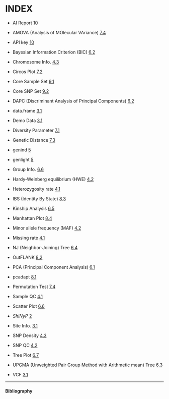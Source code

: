 # INDEX {#sec-index}

-   AI Report [10](https://teddyenn.github.io/ShiNyP-guide/sec-ai-report.html#sec-ai-report)

-   AMOVA (Analysis of MOlecular VAriance) [7.4](https://teddyenn.github.io/ShiNyP-guide/sec-genetic-diversity.html#amova-analysis-of-molecular-variance)

-   API key [10](https://teddyenn.github.io/ShiNyP-guide/sec-ai-report.html#step-2-ai-driven-report)

-   Bayesian Information Criterion (BIC) [6.2](https://teddyenn.github.io/ShiNyP-guide/sec-population-structure.html#step-2-dapc-analysis)

-   Chromosome Info. [4.3](https://teddyenn.github.io/ShiNyP-guide/sec-data-qc.html#snp-density)

-   Circos Plot [7.2](https://teddyenn.github.io/ShiNyP-guide/sec-genetic-diversity.html#circos-plot)

-   Core Sample Set [9.1](https://teddyenn.github.io/ShiNyP-guide/sec-core-collection.html#core-sample-set)

-   Core SNP Set [9.2](https://teddyenn.github.io/ShiNyP-guide/sec-core-collection.html#core-snp-set)

-   DAPC (Discriminant Analysis of Principal Components) [6.2](https://teddyenn.github.io/ShiNyP-guide/sec-population-structure.html#dapc-discriminant-analysis-of-principal-components)

-   data.frame [3.1](https://teddyenn.github.io/ShiNyP-guide/sec-data-input.html#step-2-transform-to-data.frame)

-   Demo Data [3.1](https://teddyenn.github.io/ShiNyP-guide/sec-data-input.html#step-1-input-your-vcf-file)

-   Diversity Parameter [7.1](https://teddyenn.github.io/ShiNyP-guide/sec-genetic-diversity.html#diversity-parameter)

-   Genetic Distance [7.3](https://teddyenn.github.io/ShiNyP-guide/sec-genetic-diversity.html#genetic-distance)

-   genind [5](https://teddyenn.github.io/ShiNyP-guide/sec-data-conversion.html#step-1-transform-data.frame-to-genind)

-   genlight [5](https://teddyenn.github.io/ShiNyP-guide/sec-data-conversion.html#step-2-transform-genind-to-genlight)

-   Group Info. [6.6](https://teddyenn.github.io/ShiNyP-guide/sec-population-structure.html#scatter-plot-plus)

-   Hardy-Weinberg equilibrium (HWE) [4.2](https://teddyenn.github.io/ShiNyP-guide/sec-data-qc.html#snp-qc)

-   Heterozygosity rate [4.1](https://teddyenn.github.io/ShiNyP-guide/sec-data-qc.html#sample-qc)

-   IBS (Identity By State) [8.3](https://teddyenn.github.io/ShiNyP-guide/sec-selection-sweep.html#ibs-identity-by-state)

-   Kinship Analysis [6.5](https://teddyenn.github.io/ShiNyP-guide/sec-population-structure.html#kinship-analysis)

-   Manhattan Plot [8.4](https://teddyenn.github.io/ShiNyP-guide/sec-selection-sweep.html#manhattan-plot-plus)

-   Minor allele frequency (MAF) [4.2](https://teddyenn.github.io/ShiNyP-guide/sec-data-qc.html#snp-qc)

-   Missing rate [4.1](https://teddyenn.github.io/ShiNyP-guide/sec-data-qc.html#sample-qc)

-   NJ (Neighbor-Joining) Tree [6.4](https://teddyenn.github.io/ShiNyP-guide/sec-population-structure.html#nj-neighbor-joining-tree)

-   OutFLANK [8.2](https://teddyenn.github.io/ShiNyP-guide/sec-selection-sweep.html#outflank)

-   PCA (Principal Component Analysis) [6.1](https://teddyenn.github.io/ShiNyP-guide/sec-population-structure.html#pca-principal-component-analysis)

-   pcadapt [8.1](https://teddyenn.github.io/ShiNyP-guide/sec-selection-sweep.html#pcadapt)

-   Permutation Test [7.4](https://teddyenn.github.io/ShiNyP-guide/sec-genetic-diversity.html#step-2-run-permutation-test)

-   Sample QC [4.1](https://teddyenn.github.io/ShiNyP-guide/sec-data-qc.html#sample-qc)

-   Scatter Plot [6.6](https://teddyenn.github.io/ShiNyP-guide/sec-data-qc.html#sample-qc)

-   *ShiNyP* [2](https://teddyenn.github.io/ShiNyP-guide/sec-shinyp.html#sec-shinyp)

-   Site Info. [3.1](https://teddyenn.github.io/ShiNyP-guide/sec-data-input.html#step-2-transform-to-data.frame)

-   SNP Density [4.3](https://teddyenn.github.io/ShiNyP-guide/sec-data-qc.html#snp-density)

-   SNP QC [4.2](https://teddyenn.github.io/ShiNyP-guide/sec-data-qc.html#snp-qc)

-   Tree Plot [6.7](https://teddyenn.github.io/ShiNyP-guide/sec-population-structure.html#tree-plot-plus)

-   UPGMA (Unweighted Pair Group Method with Arithmetic mean) Tree [6.3](https://teddyenn.github.io/ShiNyP-guide/sec-population-structure.html#upgma-unweighted-pair-group-method-with-arithmetic-mean-tree)

-   VCF [3.1](https://teddyenn.github.io/ShiNyP-guide/sec-data-input.html#vcf)

------------------------------------------------------------------------

#### Bibliography {.unnumbered}

